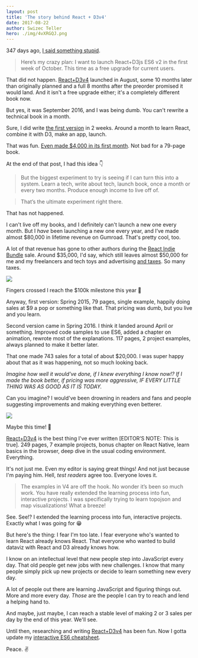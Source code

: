```yaml
---
layout: post
title: 'The story behind React + D3v4'
date: 2017-08-22
author: Swizec Teller
hero: ./img/4vXRGQJ.png
---
```

347 days ago, [I said something stupid](https://swizec.com/blog/work-on-reactd3js-es6-v2-begins-in-earnest/swizec/7010).



> Here’s my crazy plan: I want to launch React+D3js ES6 v2 in the first week of October. This time as a free upgrade for current users.



That did not happen. [React+D3v4](https://www.swizec.com/reactd3js) launched in August, some 10 months later than originally planned and a full 8 months after the preorder promised it would land. And it isn't a free upgrade either; it's a completely different book now.



But yes, it was September 2016, and I was being dumb. You can't rewrite a technical book in a month.



Sure, I did write [the first version](https://github.com/Swizec/react-d3js-ebook/tree/es5-version) in 2 weeks. Around a month to learn React, combine it with D3, make an app, launch.



That was fun. [Even made $4,000 in its first month](https://swizec.com/blog/how-a-book-i-wrote-in-two-weeks-made-4000-in-its-first-month/swizec/6675). Not bad for a 79-page book.



At the end of that post, I had this idea 👇



> But the biggest experiment to try is seeing if I can turn this into a system. Learn a tech, write about tech, launch book, once a month or every two months. Produce enough income to live off of.



> That’s the ultimate experiment right there.



That has not happened.



I can't live off my books, and I definitely can't launch a new one every month. But I _have_ been launching a new one every year, and I’ve made almost $80,000 in lifetime revenue on Gumroad. That's pretty cool, too.



A lot of that revenue has gone to other authors during the [React Indie Bundle](https://swizec.com/blog/react-indie-bundle-report-or-how-we-made-31k-in-a-week/swizec/6762) sale. Around $35,000, I'd say, which still leaves almost $50,000 for me and my freelancers and tech toys and advertising [and taxes](https://swizec.com/blog/how-i-got-boned-by-taxes-two-years-in-a-row/swizec/7582). So many taxes.



![](./img/4vXRGQJ.png)



Fingers crossed I reach the $100k milestone this year 🤞



Anyway, first version: Spring 2015, 79 pages, single example, happily doing sales at $9 a pop or something like that. That pricing was dumb, but you live and you learn.



Second version came in Spring 2016. I think it landed around April or something. Improved code samples to use ES6, added a chapter on animation, rewrote most of the explanations. 117 pages, 2 project examples, always planned to make it better later.



That one made 743 sales for a total of about $20,000. I was super happy about that as it was happening, not so much looking back.



_Imagine how well it would've done, if I knew everything I know now!? If I made the book better, if pricing was more aggressive, IF EVERY LITTLE THING WAS AS GOOD AS IT IS TODAY._



Can you imagine? I would've been drowning in readers and fans and people suggesting improvements and making everything even betterer.



![](./img/GUVBkgg.jpg)



Maybe this time! 🤞



[React+D3v4](https://www.swizec.com/reactd3js) is the best thing I've ever written \[EDITOR’S NOTE: This is true]. 249 pages, 7 example projects, bonus chapter on React Native, learn basics in the browser, deep dive in the usual coding environment. Everything.



It's not just me. Even my editor is saying great things! And not just because I'm paying him. Hell, _test readers_ agree too. Everyone loves it.



> The examples in V4 are off the hook. No wonder it’s been so much work. You have really extended the learning process into fun, interactive projects. I was specifically trying to learn topojson and map visualizations! What a breeze!



See. See!? I extended the learning process into fun, interactive projects. Exactly what I was going for 😁



But here's the thing: I fear I'm too late. I fear everyone who's wanted to learn React already knows React. That everyone who wanted to build dataviz with React and D3 already knows how.



I know on an intellectual level that new people step into JavaScript every day. That old people get new jobs with new challenges. I know that many people simply pick up new projects or decide to learn something new every day.



A lot of people out there are learning JavaScript and figuring things out. More and more every day. _Those_ are the people I can try to reach and lend a helping hand to.



And maybe, just maybe, I can reach a stable level of making 2 or 3 sales per day by the end of this year. We'll see.



Until then, researching and writing [React+D3v4](https://www.swizec.com/reactd3js) has been fun. Now I gotta update my [interactive ES6 cheatsheet](https://es6cheatsheet.com).



Peace. ✌️